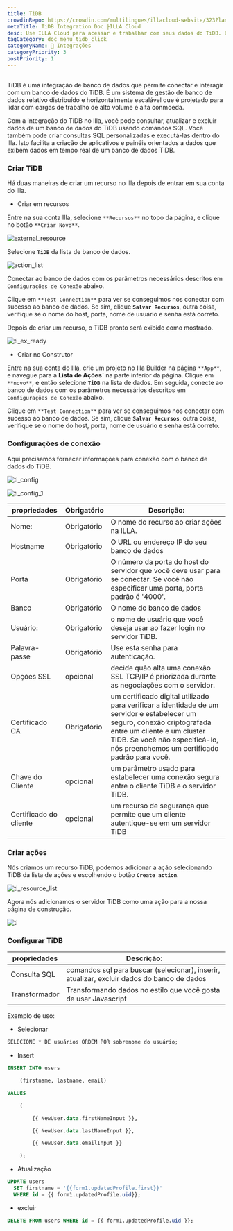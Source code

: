 ```yaml
---
title: TiDB
crowdinRepo: https://crowdin.com/multilingues/illacloud-website/323?languages=pt&filter=basic&value=0
metaTitle: TiDB Integration Doc ├ILLA Cloud
desc: Use ILLA Cloud para acessar e trabalhar com seus dados do TiDB. Crie apps que podem consultar, manipular e exibir dados. Siga este guia para começar.
tagCategory: doc_menu_tidb_click
categoryName: 🔨 Integrações
categoryPriority: 3
postPriority: 1
---
```


## <h2 hidden>O que é TiDB?</h2>

TiDB é uma integração de banco de dados que permite conectar e interagir com um banco de dados do TiDB. É um sistema de gestão de banco de dados relativo distribuído e horizontalmente escalável que é projetado para lidar com cargas de trabalho de alto volume e alta conmoeda.

Com a integração do TiDB no Illa, você pode consultar, atualizar e excluir dados de um banco de dados do TiDB usando comandos SQL. Você também pode criar consultas SQL personalizadas e executá-las dentro do Illa. Isto facilita a criação de aplicativos e painéis orientados a dados que exibem dados em tempo real de um banco de dados TiDB.

### Criar TiDB

Há duas maneiras de criar um recurso no Illa depois de entrar em sua conta do Illa.

-   Criar em recursos

Entre na sua conta Illa, selecione `**Recursos**` no topo da página, e clique no botão `**Criar Novo**`.

![external_resource](https://cdn.illacloud.com/official-website/img/docs/external_resource.png)

Selecione **`TiDB`** da lista de banco de dados.

![action_list](https://cdn.illacloud.com/official-website/img/docs/action_list.png)

Conectar ao banco de dados com os parâmetros necessários descritos em `Configurações de Conexão` abaixo.

Clique em `**Test Connection**` para ver se conseguimos nos conectar com sucesso ao banco de dados. Se sim, clique **`Salvar Recursos`**, outra coisa, verifique se o nome do host, porta, nome de usuário e senha está correto.

Depois de criar um recurso, o TiDB pronto será exibido como mostrado.

![ti_ex_ready](https://cdn.illacloud.com/official-website/img/docs/ti_ex_ready.png)

-   Criar no Construtor

Entre na sua conta do Illa, crie um projeto no Illa Builder na página `**App**`, e navegue para a **Lista de Ações\`** na parte inferior da página. Clique em `**novo**`, e então selecione **`TiDB`** na lista de dados. Em seguida, conecte ao banco de dados com os parâmetros necessários descritos em `Configurações de Conexão` abaixo.

Clique em `**Test Connection**` para ver se conseguimos nos conectar com sucesso ao banco de dados. Se sim, clique **`Salvar Recursos`**, outra coisa, verifique se o nome do host, porta, nome de usuário e senha está correto.

### Configurações de conexão

Aqui precisamos fornecer informações para conexão com o banco de dados do TiDB.

![ti_config](https://cdn.illacloud.com/official-website/img/docs/ti_config.png)

![ti_config_1](https://cdn.illacloud.com/official-website/img/docs/ti_config_1.png)

| propriedades             | Obrigatório | Descrição:                                                                                                                                                                                                                                          |
| ------------------------ | ----------- | --------------------------------------------------------------------------------------------------------------------------------------------------------------------------------------------------------------------------------------------------- |
| Nome:                    | Obrigatório | O nome do recurso ao criar ações na ILLA.                                                                                                                                                                                                           |
| Hostname                 | Obrigatório | O URL ou endereço IP do seu banco de dados                                                                                                                                                                                                          |
| Porta                    | Obrigatório | O número da porta do host do servidor que você deve usar para se conectar. Se você não especificar uma porta, porta padrão é '4000'.                                                                                                                |
| Banco                    | Obrigatório | O nome do banco de dados                                                                                                                                                                                                                            |
| Usuário:                 | Obrigatório | o nome de usuário que você deseja usar ao fazer login no servidor TiDB.                                                                                                                                                                             |
| Palavra-passe            | Obrigatório | Use esta senha para autenticação.                                                                                                                                                                                                                   |
| Opções SSL               | opcional    | decide quão alta uma conexão SSL TCP/IP é priorizada durante as negociações com o servidor.                                                                                                                                                         |
| Certificado CA           | Obrigatório | um certificado digital utilizado para verificar a identidade de um servidor e estabelecer um seguro, conexão criptografada entre um cliente e um cluster TiDB. Se você não especificá-lo, nós preenchemos um certificado padrão para você.          |
| Chave do Cliente         | opcional    | um parâmetro usado para estabelecer uma conexão segura entre o cliente TiDB e o servidor TiDB.                                                                                                                                                      |
| Certificado do cliente   | opcional    | um recurso de segurança que permite que um cliente autentique-se em um servidor TiDB                                                                                                                                                                |

### Criar ações

Nós criamos um recurso TiDB, podemos adicionar a ação selecionando TiDB da lista de ações e escolhendo o botão **`Create action`**.

![ti_resource_list](https://cdn.illacloud.com/official-website/img/docs/ti_resource_list.png)

Agora nós adicionamos o servidor TiDB como uma ação para a nossa página de construção.

![ti](https://cdn.illacloud.com/official-website/img/docs/ti.png)

### Configurar TiDB

| propriedades   | Descrição:                                                                                 |
| -------------- | ------------------------------------------------------------------------------------------ |
| Consulta SQL   | comandos sql para buscar (selecionar), inserir, atualizar, excluir dados do banco de dados |
| Transformador  | Transformando dados no estilo que você gosta de usar Javascript                            |

Exemplo de uso:

-   Selecionar

```sql
SELECIONE * DE usuários ORDEM POR sobrenome do usuário;
```

-   Insert

```sql
INSERT INTO users

	(firstname, lastname, email)

VALUES

	(

		{{ NewUser.data.firstNameInput }},

		{{ NewUser.data.lastNameInput }},

		{{ NewUser.data.emailInput }}

	);
```

-   Atualização

```sql
UPDATE users
  SET firstname = '{{form1.updatedProfile.first}}'
  WHERE id = {{ form1.updatedProfile.uid}};
```

-   excluir

```sql
DELETE FROM users WHERE id = {{ form1.updatedProfile.uid }};
```
